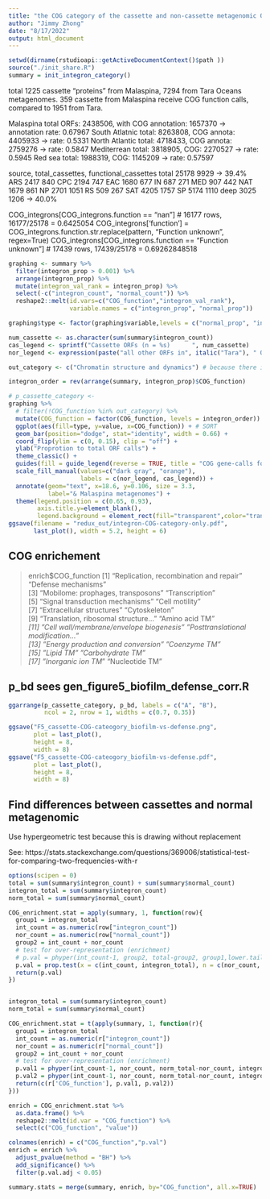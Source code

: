 ```yaml
---
title: "the COG category of the cassette and non-cassette metagenomic ORFs"
author: "Jimmy Zhong"
date: "8/17/2022"
output: html_document
---
```


```r
setwd(dirname(rstudioapi::getActiveDocumentContext()$path ))
source("./init_share.R")
summary = init_integron_category()
```

total 1225 cassette "proteins" from Malaspina, 7294 from Tara Oceans metagenomes.
359 cassette from Malaspina receive COG function calls, compared to 1951 from Tara.

Malaspina total ORFs: 2438506, with COG annotation: 1657370 -> annotation rate: 0.67967
South Atlatnic total: 8263808, COG annota: 4405933 -> rate: 0.5331
North Atlantic total: 4718433, COG annota: 2759276 -> rate: 0.5847
Mediterrean total: 3818905, COG: 2270527 -> rate: 0.5945
Red sea total: 1988319, COG: 1145209 -> rate: 0.57597

source, total_cassettes, functional_cassettes
total            25178   9929 -> 39.4%
ARS               2417   840
CPC               2194   747
EAC               1680   677
IN                 687   271
MED                907   442
NAT               1679   861
NP                2701   1051
RS                 509   267
SAT               4205   1757
SP                5174   1110
deep              3025   1206 -> 40.0%

COG_integrons[COG_integrons.function == "nan"] # 16177 rows, 16177/25178 = 0.6425054
COG_integrons['function'] = COG_integrons.function.str.replace(pattern, "Function unknown", regex=True)
COG_integrons[COG_integrons.function == "Function unknown"] # 17439 rows, 17439/25178 = 0.69262848518

```r
graphing <- summary %>%
  filter(integron_prop > 0.001) %>%
  arrange(integron_prop) %>%
  mutate(integron_val_rank = integron_prop) %>%
  select(-c("integron_count", "normal_count")) %>%
  reshape2::melt(id.vars=c("COG_function","integron_val_rank"),
                 variable.names = c("integron_prop", "normal_prop"))

graphing$type <- factor(graphing$variable,levels = c("normal_prop", "integron_prop"))

num_cassette <- as.character(sum(summary$integron_count))
cas_legend <- sprintf("Cassette ORFs (n = %s)      ", num_cassette)
nor_legend <- expression(paste("all other ORFs in", italic("Tara"), " Oceans"))

out_category <- c("Chromatin structure and dynamics") # because there is only 1 in integrons

integron_order = rev(arrange(summary, integron_prop)$COG_function)

# p_cassette_category <- 
graphing %>% 
  # filter(!COG_function %in% out_category) %>%
  mutate(COG_function = factor(COG_function, levels = integron_order)) %>%
  ggplot(aes(fill=type, y=value, x=COG_function)) + # SORT
  geom_bar(position="dodge", stat="identity", width = 0.66) + 
  coord_flip(ylim = c(0, 0.15), clip = "off") +
  ylab("Proprotion to total ORF calls") + 
  theme_classic() +
  guides(fill = guide_legend(reverse = TRUE, title = "COG gene-calls for:")) +
  scale_fill_manual(values=c("dark gray", "orange"), 
                    labels = c(nor_legend, cas_legend)) +
  annotate(geom="text", x=18.6, y=0.106, size = 3.3,
           label="& Malaspina metagenomes") +
  theme(legend.position = c(0.65, 0.93),
        axis.title.y=element_blank(),
        legend.background = element_rect(fill="transparent",color="transparent")) 
ggsave(filename = "redux_out/integron-COG-category-only.pdf",
       last_plot(), width = 5.2, height = 6)
```

## COG enrichement
> enrich$COG_function
 [1] "Replication, recombination and repair"  "Defense mechanisms"                    
 [3] "Mobilome: prophages, transposons"       "Transcription"                         
 [5] "Signal transduction mechanisms"         "Cell motility"                         
 [7] "Extracellular structures"               "Cytoskeleton"                          
 [9] "Translation, ribosomal structure..."    "Amino acid TM*"                        
[11] "Cell wall/membrane/envelope biogenesis" "Posttranslational modification..."     
[13] "Energy production and conversion"       "Coenzyme TM"                          
[15] "Lipid TM"                              "Carbohydrate TM"                      
[17] "Inorganic ion TM*"                      "Nucleotide TM"

## p_bd sees gen_figure5_biofilm_defense_corr.R
```r
ggarrange(p_cassette_category, p_bd, labels = c("A", "B"), 
          ncol = 2, nrow = 1, widths = c(0.7, 0.35))

ggsave("F5_cassette-COG-cateogory_biofilm-vs-defense.png", 
       plot = last_plot(),
       height = 8,
       width = 8)
ggsave("F5_cassette-COG-cateogory_biofilm-vs-defense.pdf", 
       plot = last_plot(),
       height = 8,
       width = 8)
```

## Find differences between cassettes and normal metagenomic

Use hypergeometric test because this is drawing without replacement

See:
https://stats.stackexchange.com/questions/369006/statistical-test-for-comparing-two-frequencies-with-r

```r
options(scipen = 0)
total = sum(summary$integron_count) + sum(summary$normal_count)
integron_total = sum(summary$integron_count)
norm_total = sum(summary$normal_count)

COG_enrichment.stat = apply(summary, 1, function(row){
  group1 = integron_total
  int_count = as.numeric(row["integron_count"])
  nor_count = as.numeric(row["normal_count"])
  group2 = int_count + nor_count
  # test for over-representation (enrichment)
  # p.val = phyper(int_count-1, group2, total-group2, group1,lower.tail= FALSE)
  p.val = prop.test(x = c(int_count, integron_total), n = c(nor_count, norm_total))$p.val
  return(p.val)
})


integron_total = sum(summary$integron_count)
norm_total = sum(summary$normal_count)

COG_enrichment.stat = t(apply(summary, 1, function(r){
  group1 = integron_total
  int_count = as.numeric(r["integron_count"])
  nor_count = as.numeric(r["normal_count"])
  group2 = int_count + nor_count
  # test for over-representation (enrichment)
  p.val1 = phyper(int_count-1, nor_count, norm_total-nor_count, integron_total, lower.tail= FALSE)
  p.val2 = phyper(int_count-1, nor_count, norm_total-nor_count, integron_total, lower.tail= TRUE)
  return(c(r['COG_function'], p.val1, p.val2))
}))

enrich = COG_enrichment.stat %>%
  as.data.frame() %>%
  reshape2::melt(id.var = "COG_function") %>%
  select(c("COG_function", "value"))

colnames(enrich) = c("COG_function","p.val")
enrich = enrich %>%
  adjust_pvalue(method = "BH") %>%
  add_significance() %>%
  filter(p.val.adj < 0.05)

summary.stats = merge(summary, enrich, by="COG_function", all.x=TRUE)

```
